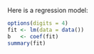 Here is a regression model:

```r
options(digits = 4)
fit <- lm(data = data())
b   <- coef(fit)
summary(fit)
```
